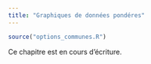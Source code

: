 ```yaml
---
title: "Graphiques de données pondéres"
---
```


```r
source("options_communes.R")
```

<div class="important">
Ce chapitre est en cours d'écriture.
</div>
